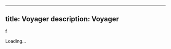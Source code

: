 
---
title: Voyager
description: Voyager
---

f<div id="voyager">Loading...</div>
<link
      rel="stylesheet"
      href="https://cdn.jsdelivr.net/npm/graphql-voyager/dist/voyager.css"
/>
<script>
      const { init, voyagerIntrospectionQuery: query } = GraphQLVoyager;
      const introspection = fetch(
        'https://swapi-graphql.netlify.app/.netlify/functions/index',
        {
          method: 'post',
          headers: {
            Accept: 'application/json',
            'Content-Type': 'application/json',
          },
          body: JSON.stringify({ query }),
          credentials: 'omit',
        },
      ).then((response) => response.json());

      // Render <Voyager /> into the body.
      GraphQLVoyager.init(document.getElementById('voyager'), {
        introspection,
      });
</script>